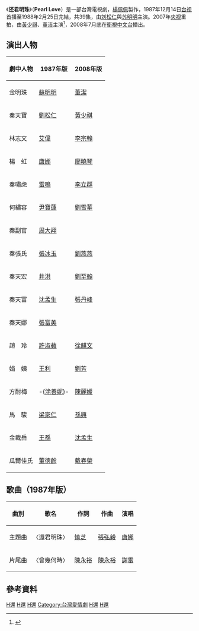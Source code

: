 {{Refimprove|time=2021-09-02T06:15:46+00:00}}
{{电视节目信息框
| 颜色 = #FFCC00 
| 名称 = 还君明珠
| 英文名称 = ''Pearl Love''
| 图片 = 
| 图说 = 
| 分类 = 
| 標語 = 
| 原创者 = 
| 编剧 = [[博華|博華]]([[關展博|關展博]]、[[陳麗華_(編劇)|陳麗華]])
| 导演 = 
| 演出 = 
| 配音 = 
| 旁白 = 
| 主題曲 = 《還君明珠》
| 作詞 = 慎芝
| 作曲 = 張弘毅　
| 主唱 = 唐娜
| 片尾曲 =
| 国家 = {{ROC-TW}}
| 语言 = [[國語|國語]]
| 字幕 = 中文
| 季数 = 
| 集数 = 
| 每集列表 = 
| 制片人 = [[楊佩佩|楊佩佩]]
| 执行制片 = 
| 制作公司 =
| 拍摄地 = 
| 摄像 = 
| 每集長 = 
| 首播国家 = {{TWN}}
| 电视网 = [[台視|台視]] 
| 视频制式 =
| 音频制式 =
| 频道 = 
| 开始 = 1987年12月14日
| 结束 = 1988年2月25日
| 先于 = 
| 后于 = 
| 相关剧集 = 
| 官方网站 = 
}}
《'''还君明珠'''》（'''Pearl Love'''）是一部台灣電視劇，[[楊佩佩|楊佩佩]]製作，1987年12月14日[[台视|台视]]首播至1988年2月25日完結，共39集，由[[刘松仁|刘松仁]]與[[苏明明|苏明明]]主演。2007年[[中国中央电视台|央视]]重拍，由[[黃少祺|黃少祺]]、[[董洁|董洁]]主演<ref>{{Cite news |url=http://ent.sina.com.cn/v/m/2007-06-13/10431595305.shtml |title=董洁李宗翰做客电视节畅聊《还君明珠》(组图) |work=新浪娛樂 |date=2007-06-13 |accessdate=2021-09-02 |archive-date=2021-09-02 |archive-url=https://web.archive.org/web/20210902061512/http://ent.sina.com.cn/v/m/2007-06-13/10431595305.shtml |dead-url=no }}</ref>，2008年7月底在[[衛視中文台|衛視中文台]]播出。

==演出人物==
{| border="1" class="wikitable"
|- 
!劇中人物!!1987年版!!2008年版
|- 
|金明珠||[[蘇明明|蘇明明]]||[[董潔|董潔]]
|-
|秦天寶||[[劉松仁|劉松仁]]||[[黃少祺|黃少祺]]
|-
|林志文||[[艾伟_(演员)|艾偉]]||[[李宗翰|李宗翰]]
|-
|楊　虹||[[堂娜|唐娜]]||[[廖曉琴|廖曉琴]]
|-
|秦嘯虎||[[雷鳴_(臺灣演員)|雷鳴]]||[[李立群|李立群]]
|-
|何繡容||[[尹寶蓮|尹寶蓮]]||[[劉雪華|劉雪華]]
|-
|秦副官||[[周大翔|周大翔]]||　
|-
|秦張氏||[[張冰玉|張冰玉]]||[[劉燕燕|劉燕燕]]
|-
|秦天宏||[[井洪|井洪]]||[[劉至翰|劉至翰]]　
|-
|秦天富||[[沈孟生|沈孟生]]||[[張丹峰|張丹峰]]
|-
|秦天娜||[[張富美_(演員)|張富美]]||　
|-
|趙　玲||[[許淑蘋|許淑蘋]]||[[徐麒文|徐麒文]]
|-
|娟　姨||[[王利|王利]]||[[劉芳|劉芳]]
|-
|方耐梅||-{[[涂善妮|涂善妮]]}-||[[陳麗媛|陳麗媛]]
|-
|馬　駿||[[梁家仁|梁家仁]]||[[孫興|孫興]]
|-
|金載岳||[[王孫_(演員)|王孫]]||[[沈孟生|沈孟生]]
|-
|瓜爾佳氏||[[董德齡|董德齡]]||[[戴春榮|戴春榮]]
|}

==歌曲（1987年版）==
{|class="wikitable"
!'''曲別'''||'''歌名'''||'''作詞'''||'''作曲'''||'''演唱'''
|-
|主題曲||〈還君明珠〉||[[慎芝|慎芝]]||[[張弘毅|張弘毅]]||[[堂娜|唐娜]]
|-
|片尾曲||〈曾幾何時〉||[[陳永裕|陳永裕]]||[[陳永裕|陳永裕]]||[[謝雷_(歌手)|謝雷]]
|}

==參考資料==
{{reflist}}
{{台視八點檔}}
{{台灣古裝/年代/武俠電視劇}}
{{2007年中國大陸古裝/民初電視劇}}
[[Category:台視電視劇|H還]]
[[Category:1987年台灣電視劇集|H還]]
[[Category:2007年中國電視劇集|H還]]
[[Category:台灣愛情劇|Category:台灣愛情劇]]
[[Category:清朝晚期背景電視劇|H還]]
[[Category:中華民國大陸時期背景電視劇|H還]]